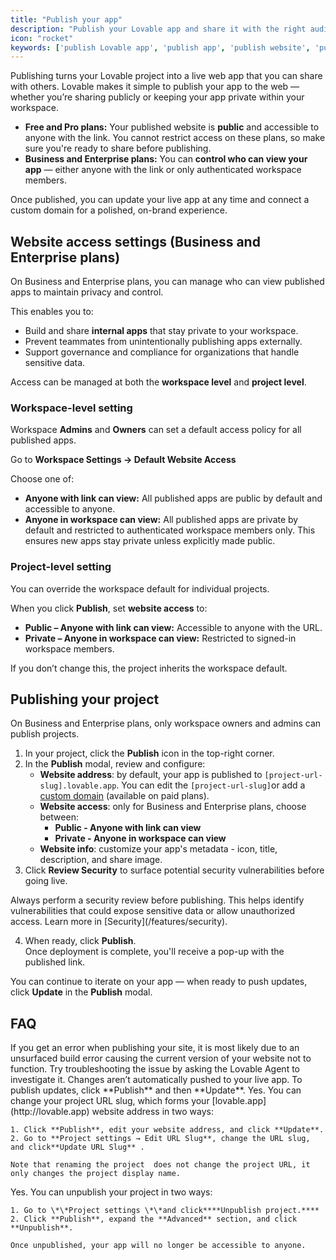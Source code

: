 ```yaml
---
title: "Publish your app"
description: "Publish your Lovable app and share it with the right audience"
icon: "rocket"
keywords: ['publish Lovable app', 'publish app', 'publish website', 'publish project', 'internal apps', 'website access settings', 'private app publishing', 'restrict external publishing', 'secure app deployment', 'publish internal tools', 'unpublish app', 'Lovable Business plan', 'Lovable Enterprise plan', 'publish to custom domain', 'update published app']
---
```


Publishing turns your Lovable project into a live web app that you can share with others. Lovable makes it simple to publish your app to the web — whether you’re sharing publicly or keeping your app private within your workspace.

- **Free and Pro plans:** Your published website is **public** and accessible to anyone with the link. You cannot restrict access on these plans, so make sure you're ready to share before publishing.
- **Business and Enterprise plans:** You can **control who can view your app** — either anyone with the link or only authenticated workspace members.

Once published, you can update your live app at any time and connect a custom domain for a polished, on-brand experience.

## Website access settings (Business and Enterprise plans)

On Business and Enterprise plans, you can manage who can view published apps to maintain privacy and control.

This enables you to:

- Build and share **internal apps** that stay private to your workspace.
- Prevent teammates from unintentionally publishing apps externally.
- Support governance and compliance for organizations that handle sensitive data.

Access can be managed at both the **workspace level** and **project level**.

### Workspace-level setting

Workspace **Admins** and **Owners** can set a default access policy for all published apps.

Go to **Workspace Settings → Default Website Access**

Choose one of:

- **Anyone with link can view:** All published apps are public by default and accessible to anyone.
- **Anyone in workspace can view:** All published apps are private by default and restricted to authenticated workspace members only. This ensures new apps stay private unless explicitly made public.

### Project-level setting

You can override the workspace default for individual projects.

When you click **Publish**, set **website access**  to:

- **Public – Anyone with link can view:** Accessible to anyone with the URL.
- **Private – Anyone in workspace can view:** Restricted to signed-in workspace members.

If you don’t change this, the project inherits the workspace default.

## Publishing your project

<Note>
  On Business and Enterprise plans, only workspace owners and admins can publish projects.
</Note>

1. In your project, click the **Publish** icon in the top-right corner.
2. In the **Publish** modal, review and configure:
   - **Website address**: by default, your app is published to `[project-url-slug].lovable.app`. You can edit the `[project-url-slug]`or add a [custom domain](/features/custom-domain) (available on paid plans).
   - **Website access**: only for Business and Enterprise plans, choose between:
     - **Public - Anyone with link can view**
     - **Private - Anyone in workspace can view**
   - **Website info**: customize your app's metadata - icon, title, description, and share image.
3. Click **Review Security** to surface potential security vulnerabilities before going live.

<Danger>
  Always perform a security review before publishing. This helps identify vulnerabilities that could expose sensitive data or allow unauthorized access. Learn more in [Security](/features/security).
</Danger>

4. When ready, click **Publish**.\
   Once deployment is complete, you'll receive a pop-up with the published link.

You can continue to iterate on your app — when ready to push updates, click **Update** in the **Publish** modal.

## FAQ

<AccordionGroup>
  <Accordion title="Why can't I publish my site?">
    If you get an error when publishing your site, it is most likely due to an unsurfaced build error causing the current version of your website not to function. Try troubleshooting the issue by asking the Lovable Agent to investigate it.
  </Accordion>
  <Accordion title="Why can't I see my changes on the published version of my site?">
    Changes aren’t automatically pushed to your live app. To publish updates, click **Publish** and then **Update**.
  </Accordion>
  <Accordion title="Can I change my published link (website URL)?">
    Yes. You can change your project URL slug, which forms your [lovable.app](http://lovable.app) website address in two ways:

    1. Click **Publish**, edit your website address, and click **Update**.
    2. Go to **Project settings → Edit URL Slug**, change the URL slug, and click**Update URL Slug** . 

    Note that renaming the project  does not change the project URL, it only changes the project display name.
  </Accordion>
  <Accordion title="Can I unpublish my project?">
    Yes. You can unpublish your project in two ways:

    1. Go to \*\*Project settings \*\*and click****Unpublish project.****
    2. Click **Publish**, expand the **Advanced** section, and click **Unpublish**.

    Once unpublished, your app will no longer be accessible to anyone.
  </Accordion>
</AccordionGroup>